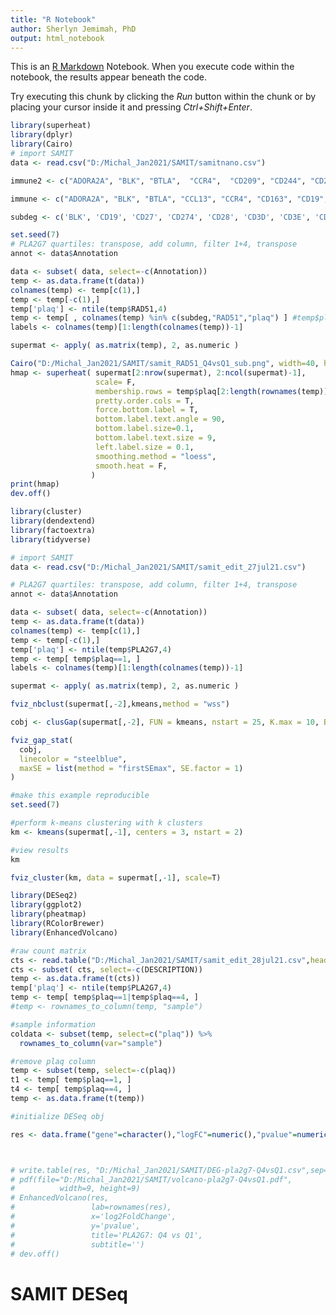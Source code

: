 ```yaml
---
title: "R Notebook"
author: Sherlyn Jemimah, PhD
output: html_notebook
---
```


This is an [R Markdown](http://rmarkdown.rstudio.com) Notebook. When you execute code within the notebook, the results appear beneath the code. 

Try executing this chunk by clicking the *Run* button within the chunk or by placing your cursor inside it and pressing *Ctrl+Shift+Enter*. 

```r
library(superheat)
library(dplyr)
library(Cairo)
# import SAMIT
data <- read.csv("D:/Michal_Jan2021/SAMIT/samitnano.csv")

immune2 <- c("ADORA2A", "BLK", "BTLA",  "CCR4",  "CD209", "CD244", "CD27", "CD28", "CD3G", "CD4", "CD40LG", "CD44",   "CD84",  "CD8B", "CGAS", "CTLA4", "CTSW", "DDX58", "DPP4",  "EOMES", "FCGR3A", "FOXP3", "GNLY", "GZMA", "GZMB", "GZMH", "HAVCR2", "HLADMB", "HLADOB",  "HLADRA", "HSD11B1", "ICOS", "IDO1", "IL12RB2", "IL15", "IL18R1", "IL21R",  "KLRK1", "LAG3", "MS4A1", "MS4A2", "NCR1", "PDCD1", "PDCD1LG2", "PRF1", "PTPRC",  "S100A12", "SH2D1A",  "STAT4",  "TIGIT",  "TLR8",  "TNFRSF17", "TNFRSF9", "TPSAB1",   "XCL2")

immune <- c("ADORA2A", "BLK", "BTLA", "CCL13", "CCR4", "CD163", "CD19", "CD209", "CD244", "CD27", "CD274", "CD28", "CD3D", "CD3E", "CD3G", "CD4", "CD40LG", "CD44", "CD6", "CD68", "CD84", "CD8A", "CD8B", "CGAS", "CSF3R", "CTLA4", "CTSW", "DDX58", "DPP4", "ENTPD1", "EOMES", "FCGR3A", "FOXP3", "GNLY", "GZMA", "GZMB", "GZMH", "HAVCR2", "HLADMA", "HLADMB", "HLADOB", "HLADQB1", "HLADRA", "HSD11B1", "ICOS", "IDO1", "IL10", "IL12RB2", "IL15", "IL17A", "IL18R1", "IL21R", "IL7R", "KIR3DL1", "KLRB1", "KLRD1", "KLRK1", "LAG3", "MS4A1", "MS4A2", "NCR1", "NT5E", "PDCD1", "PDCD1LG2", "PRF1", "PTPRC", "PVR", "S100A12", "SH2D1A", "STAT1", "STAT4", "TBX21", "TIGIT", "TLR7", "TLR8", "TLR9", "TMEM173", "TNFRSF17", "TNFRSF4", "TNFRSF9", "TPSAB1", "VEGFA", "VSIR", "XCL2")

subdeg <- c('BLK', 'CD19', 'CD27', 'CD274', 'CD28', 'CD3D', 'CD3E', 'CD6', 'CGAS', 'DDX58', 'ENTPD1', 'EOMES', 'FCGR3A', 'GNLY', 'GZMB', 'HAVCR2', 'HLADMB', 'HLADOB', 'IDO1', 'IL12RB2', 'IL18R1', 'IL7R', 'KLRB1', 'MS4A1', 'MS4A2', 'PDCD1LG2', 'S100A12', 'STAT1', 'TLR9', 'TMEM173', 'TNFRSF17', 'TNFRSF9', 'TPSAB1', 'VSIR')

set.seed(7)
# PLA2G7 quartiles: transpose, add column, filter 1+4, transpose
annot <- data$Annotation

data <- subset( data, select=-c(Annotation))
temp <- as.data.frame(t(data))
colnames(temp) <- temp[c(1),]
temp <- temp[-c(1),]
temp['plaq'] <- ntile(temp$RAD51,4)
temp <- temp[ , colnames(temp) %in% c(subdeg,"RAD51","plaq") ] #temp$plaq==1 | temp$plaq==4
labels <- colnames(temp)[1:length(colnames(temp))-1]

supermat <- apply( as.matrix(temp), 2, as.numeric )

Cairo("D:/Michal_Jan2021/SAMIT/samit_RAD51_Q4vsQ1_sub.png", width=40, height=24, units="in", dpi=400)
hmap <- superheat( supermat[2:nrow(supermat), 2:ncol(supermat)-1],
                   scale= F,
                   membership.rows = temp$plaq[2:length(rownames(temp))],
                   pretty.order.cols = T,
                   force.bottom.label = T,
                   bottom.label.text.angle = 90,
                   bottom.label.size=0.1,
                   bottom.label.text.size = 9,
                   left.label.size = 0.1,
                   smoothing.method = "loess",
                   smooth.heat = F,
                  )
print(hmap)
dev.off()
```

```r
library(cluster)
library(dendextend)
library(factoextra)
library(tidyverse)

# import SAMIT
data <- read.csv("D:/Michal_Jan2021/SAMIT/samit_edit_27jul21.csv")

# PLA2G7 quartiles: transpose, add column, filter 1+4, transpose
annot <- data$Annotation

data <- subset( data, select=-c(Annotation))
temp <- as.data.frame(t(data))
colnames(temp) <- temp[c(1),]
temp <- temp[-c(1),]
temp['plaq'] <- ntile(temp$PLA2G7,4)
temp <- temp[ temp$plaq==1, ]
labels <- colnames(temp)[1:length(colnames(temp))-1]

supermat <- apply( as.matrix(temp), 2, as.numeric )

fviz_nbclust(supermat[,-2],kmeans,method = "wss")

cobj <- clusGap(supermat[,-2], FUN = kmeans, nstart = 25, K.max = 10, B = 20)

fviz_gap_stat(
  cobj,
  linecolor = "steelblue",
  maxSE = list(method = "firstSEmax", SE.factor = 1)
)
```

```r
#make this example reproducible
set.seed(7)

#perform k-means clustering with k clusters
km <- kmeans(supermat[,-1], centers = 3, nstart = 2)

#view results
km

fviz_cluster(km, data = supermat[,-1], scale=T)
```
```r
library(DESeq2)
library(ggplot2)
library(pheatmap)
library(RColorBrewer)
library(EnhancedVolcano)

#raw count matrix
cts <- read.table("D:/Michal_Jan2021/SAMIT/samit_edit_28jul21.csv",header=TRUE,sep=",",check.names = F, row.names = 1)
cts <- subset( cts, select=-c(DESCRIPTION))
temp <- as.data.frame(t(cts))
temp['plaq'] <- ntile(temp$PLA2G7,4)
temp <- temp[ temp$plaq==1|temp$plaq==4, ]
#temp <- rownames_to_column(temp, "sample")

#sample information
coldata <- subset(temp, select=c("plaq")) %>% 
  rownames_to_column(var="sample")

#remove plaq column
temp <- subset(temp, select=-c(plaq))
t1 <- temp[ temp$plaq==1, ]
t4 <- temp[ temp$plaq==4, ]
temp <- as.data.frame(t(temp))

#initialize DESeq obj

res <- data.frame("gene"=character(),"logFC"=numeric(),"pvalue"=numeric())



# write.table(res, "D:/Michal_Jan2021/SAMIT/DEG-pla2g7-Q4vsQ1.csv",sep=",",quote=F)
# pdf(file="D:/Michal_Jan2021/SAMIT/volcano-pla2g7-Q4vsQ1.pdf", 
#          width=9, height=9)
# EnhancedVolcano(res, 
#                 lab=rownames(res), 
#                 x='log2FoldChange',
#                 y='pvalue',
#                 title='PLA2G7: Q4 vs Q1',
#                 subtitle='')
# dev.off()


```

# SAMIT DESeq
```r

```

